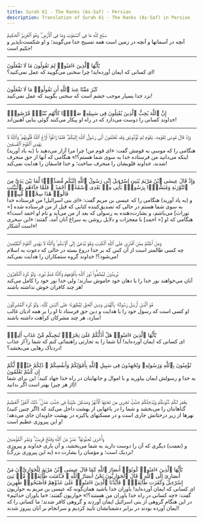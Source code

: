 ```yaml
---
title: Surah 61 - The Ranks (As-Saf) - Persian
description: Translation of Surah 61 - The Ranks (As-Saf) in Persian
---
```





<Aside type="quran" title="1">
سَبَّحَ لِلَّهِ مَا فِى ٱلسَّمَٰوَٰتِ وَمَا فِى ٱلْأَرْضِ ۖ وَهُوَ ٱلْعَزِيزُ ٱلْحَكِيمُ
</Aside>

<Aside type="reference" title="1">
آنچه در آسمانها و آنچه در زمین است همه تسبیح خدا می‌گویند؛ و او شکست‌ناپذیر و حکیم است!
</Aside>

---

<Aside type="quran" title="2">
يَٰٓأَيُّهَا ٱلَّذِينَ ءَامَنُوا۟ لِمَ تَقُولُونَ مَا لَا تَفْعَلُونَ
</Aside>

<Aside type="reference" title="2">
ای کسانی که ایمان آورده‌اید! چرا سخنی می‌گویید که عمل نمی‌کنید؟!
</Aside>

---

<Aside type="quran" title="3">
كَبُرَ مَقْتًا عِندَ ٱللَّهِ أَن تَقُولُوا۟ مَا لَا تَفْعَلُونَ
</Aside>

<Aside type="reference" title="3">
نزد خدا بسیار موجب خشم است که سخنی بگویید که عمل نمی‌کنید!
</Aside>

---

<Aside type="quran" title="4">
إِنَّ ٱللَّهَ يُحِبُّ ٱلَّذِينَ يُقَٰتِلُونَ فِى سَبِيلِهِۦ صَفًّۭا كَأَنَّهُم بُنْيَٰنٌۭ مَّرْصُوصٌۭ
</Aside>

<Aside type="reference" title="4">
خداوند کسانی را دوست می‌دارد که در راه او پیکار می‌کنند گوئی بنایی آهنین‌اند!
</Aside>

---

<Aside type="quran" title="5">
وَإِذْ قَالَ مُوسَىٰ لِقَوْمِهِۦ يَٰقَوْمِ لِمَ تُؤْذُونَنِى وَقَد تَّعْلَمُونَ أَنِّى رَسُولُ ٱللَّهِ إِلَيْكُمْ ۖ فَلَمَّا زَاغُوٓا۟ أَزَاغَ ٱللَّهُ قُلُوبَهُمْ ۚ وَٱللَّهُ لَا يَهْدِى ٱلْقَوْمَ ٱلْفَٰسِقِينَ
</Aside>

<Aside type="reference" title="5">
(به یاد آورید) هنگامی را که موسی به قومش گفت: «ای قوم من! چرا مرا آزار می‌دهید با اینکه می‌دانید من فرستاده خدا به سوی شما هستم؟!» هنگامی که آنها از حق منحرف شدند، خداوند قلوبشان را منحرف ساخت؛ و خدا فاسقان را هدایت نمی‌کند!
</Aside>

---

<Aside type="quran" title="6">
وَإِذْ قَالَ عِيسَى ٱبْنُ مَرْيَمَ يَٰبَنِىٓ إِسْرَٰٓءِيلَ إِنِّى رَسُولُ ٱللَّهِ إِلَيْكُم مُّصَدِّقًۭا لِّمَا بَيْنَ يَدَىَّ مِنَ ٱلتَّوْرَىٰةِ وَمُبَشِّرًۢا بِرَسُولٍۢ يَأْتِى مِنۢ بَعْدِى ٱسْمُهُۥٓ أَحْمَدُ ۖ فَلَمَّا جَآءَهُم بِٱلْبَيِّنَٰتِ قَالُوا۟ هَٰذَا سِحْرٌۭ مُّبِينٌۭ
</Aside>

<Aside type="reference" title="6">
و (به یاد آورید) هنگامی را که عیسی بن مریم گفت: «ای بنی اسرائیل! من فرستاده خدا به سوی شما هستم در حالی که تصدیق‌کننده کتابی که قبل از من فرستاده شده [= تورات‌] می‌باشم، و بشارت‌دهنده به رسولی که بعد از من می‌آید و نام او احمد است!» هنگامی که او [= احمد] با معجزات و دلایل روشن به سراغ آنان آمد، گفتند: «این سحری است آشکار»!
</Aside>

---

<Aside type="quran" title="7">
وَمَنْ أَظْلَمُ مِمَّنِ ٱفْتَرَىٰ عَلَى ٱللَّهِ ٱلْكَذِبَ وَهُوَ يُدْعَىٰٓ إِلَى ٱلْإِسْلَٰمِ ۚ وَٱللَّهُ لَا يَهْدِى ٱلْقَوْمَ ٱلظَّٰلِمِينَ
</Aside>

<Aside type="reference" title="7">
چه کسی ظالمتر است از آن کس که بر خدا دروغ بسته در حالی که دعوت به اسلام می‌شود؟! خداوند گروه ستمکاران را هدایت نمی‌کند!
</Aside>

---

<Aside type="quran" title="8">
يُرِيدُونَ لِيُطْفِـُٔوا۟ نُورَ ٱللَّهِ بِأَفْوَٰهِهِمْ وَٱللَّهُ مُتِمُّ نُورِهِۦ وَلَوْ كَرِهَ ٱلْكَٰفِرُونَ
</Aside>

<Aside type="reference" title="8">
آنان می‌خواهند نور خدا را با دهان خود خاموش سازند؛ ولی خدا نور خود را کامل می‌کند هر چند کافران خوش نداشته باشند!
</Aside>

---

<Aside type="quran" title="9">
هُوَ ٱلَّذِىٓ أَرْسَلَ رَسُولَهُۥ بِٱلْهُدَىٰ وَدِينِ ٱلْحَقِّ لِيُظْهِرَهُۥ عَلَى ٱلدِّينِ كُلِّهِۦ وَلَوْ كَرِهَ ٱلْمُشْرِكُونَ
</Aside>

<Aside type="reference" title="9">
او کسی است که رسول خود را با هدایت و دین حق فرستاد تا او را بر همه ادیان غالب سازد، هر چند مشرکان کراهت داشته باشند!
</Aside>

---

<Aside type="quran" title="10">
يَٰٓأَيُّهَا ٱلَّذِينَ ءَامَنُوا۟ هَلْ أَدُلُّكُمْ عَلَىٰ تِجَٰرَةٍۢ تُنجِيكُم مِّنْ عَذَابٍ أَلِيمٍۢ
</Aside>

<Aside type="reference" title="10">
ای کسانی که ایمان آورده‌اید! آیا شما را به تجارتی راهنمائی کنم که شما را از عذاب دردناک رهایی می‌بخشد؟!
</Aside>

---

<Aside type="quran" title="11">
تُؤْمِنُونَ بِٱللَّهِ وَرَسُولِهِۦ وَتُجَٰهِدُونَ فِى سَبِيلِ ٱللَّهِ بِأَمْوَٰلِكُمْ وَأَنفُسِكُمْ ۚ ذَٰلِكُمْ خَيْرٌۭ لَّكُمْ إِن كُنتُمْ تَعْلَمُونَ
</Aside>

<Aside type="reference" title="11">
به خدا و رسولش ایمان بیاورید و با اموال و جانهایتان در راه خدا جهاد کنید؛ این برای شما (از هر چیز) بهتر است اگر بدانید!
</Aside>

---

<Aside type="quran" title="12">
يَغْفِرْ لَكُمْ ذُنُوبَكُمْ وَيُدْخِلْكُمْ جَنَّٰتٍۢ تَجْرِى مِن تَحْتِهَا ٱلْأَنْهَٰرُ وَمَسَٰكِنَ طَيِّبَةًۭ فِى جَنَّٰتِ عَدْنٍۢ ۚ ذَٰلِكَ ٱلْفَوْزُ ٱلْعَظِيمُ
</Aside>

<Aside type="reference" title="12">
(اگر چنین کنید) گناهانتان را می‌بخشد و شما را در باغهایی از بهشت داخل می‌کند که نهرها از زیر درختانش جاری است و در مسکنهای پاکیزه در بهشت جاویدان جای می‌دهد؛ و این پیروزی عظیم است!
</Aside>

---

<Aside type="quran" title="13">
وَأُخْرَىٰ تُحِبُّونَهَا ۖ نَصْرٌۭ مِّنَ ٱللَّهِ وَفَتْحٌۭ قَرِيبٌۭ ۗ وَبَشِّرِ ٱلْمُؤْمِنِينَ
</Aside>

<Aside type="reference" title="13">
و (نعمت) دیگری که آن را دوست دارید به شما می‌بخشد، و آن یاری خداوند و پیروزی نزدیک است؛ و مؤمنان را بشارت ده (به این پیروزی بزرگ)!
</Aside>

---

<Aside type="quran" title="14">
يَٰٓأَيُّهَا ٱلَّذِينَ ءَامَنُوا۟ كُونُوٓا۟ أَنصَارَ ٱللَّهِ كَمَا قَالَ عِيسَى ٱبْنُ مَرْيَمَ لِلْحَوَارِيِّۦنَ مَنْ أَنصَارِىٓ إِلَى ٱللَّهِ ۖ قَالَ ٱلْحَوَارِيُّونَ نَحْنُ أَنصَارُ ٱللَّهِ ۖ فَـَٔامَنَت طَّآئِفَةٌۭ مِّنۢ بَنِىٓ إِسْرَٰٓءِيلَ وَكَفَرَت طَّآئِفَةٌۭ ۖ فَأَيَّدْنَا ٱلَّذِينَ ءَامَنُوا۟ عَلَىٰ عَدُوِّهِمْ فَأَصْبَحُوا۟ ظَٰهِرِينَ
</Aside>

<Aside type="reference" title="14">
ای کسانی که ایمان آورده‌اید! یاوران خدا باشید همان‌گونه که عیسی بن مریم به حواریون گفت: «چه کسانی در راه خدا یاوران من هستند؟!» حواریون گفتند: «ما یاوران خدائیم» در این هنگام گروهی از بنی اسرائیل ایمان آوردند و گروهی کافر شدند؛ ما کسانی را که ایمان آورده بودند در برابر دشمنانشان تأیید کردیم و سرانجام بر آنان پیروز شدند!
</Aside>

---

